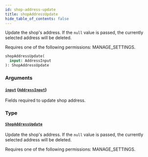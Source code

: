 ```yaml
---
id: shop-address-update
title: shopAddressUpdate
hide_table_of_contents: false
---
```


Update the shop's address. If the `null` value is passed, the currently selected address will be deleted.

Requires one of the following permissions: MANAGE_SETTINGS.

```graphql
shopAddressUpdate(
  input: AddressInput
): ShopAddressUpdate
```

### Arguments

#### [`input`](#) ([`AddressInput`](../../../developer/api-reference/inputs/address-input))

Fields required to update shop address.

### Type

#### [`ShopAddressUpdate`](../../../developer/api-reference/objects/shop-address-update)

Update the shop's address. If the `null` value is passed, the currently selected address will be deleted.

Requires one of the following permissions: MANAGE_SETTINGS.

